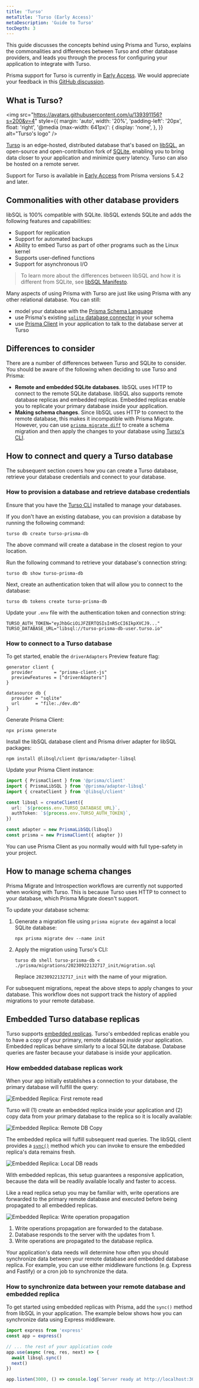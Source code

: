 ```yaml
---
title: 'Turso'
metaTitle: 'Turso (Early Access)'
metaDescription: 'Guide to Turso'
tocDepth: 3
---
```


<TopBlock>

This guide discusses the concepts behind using Prisma and Turso, explains the commonalities and differences between Turso and other database providers, and leads you through the process for configuring your application to integrate with Turso.

Prisma support for Turso is currently in [Early Access](/orm/more/releases#early-access). We would appreciate your feedback in this [GitHub discussion](https://github.com/prisma/prisma/discussions/21345).

</TopBlock>

## What is Turso?

<img
  src="https://avatars.githubusercontent.com/u/139391156?s=200&v=4"
  style={{
    margin: 'auto',
    width: '20%',
    'padding-left': '20px',
    float: 'right',
    '@media (max-width: 641px)': {
      display: 'none',
    },
  }}
  alt="Turso's logo"
/>

[Turso](https://turso.tech/) is an edge-hosted, distributed database that's based on [libSQL](https://turso.tech/libsql), an open-source and open-contribution fork of [SQLite](https://sqlite.org/), enabling you to bring data closer to your application and minimize query latency. Turso can also be hosted on a remote server.

<Admonition type="warning">

Support for Turso is available in [Early Access](/orm/more/releases#early-access) from Prisma versions 5.4.2 and later.

</Admonition>

## Commonalities with other database providers

libSQL is 100% compatible with SQLite. libSQL extends SQLite and adds the following features and capabilities:

- Support for replication
- Support for automated backups
- Ability to embed Turso as part of other programs such as the Linux kernel
- Supports user-defined functions
- Support for asynchronous I/O

> To learn more about the differences between libSQL and how it is different from SQLite, see [libSQL Manifesto](https://turso.tech/libsql-manifesto).

Many aspects of using Prisma with Turso are just like using Prisma with any other relational database. You can still:

- model your database with the [Prisma Schema Language](/orm/prisma-schema)
- use Prisma's existing [`sqlite` database connector](/orm/overview/databases/sqlite) in your schema
- use [Prisma Client](/orm/prisma-client) in your application to talk to the database server at Turso

## Differences to consider

There are a number of differences between Turso and SQLite to consider. You should be aware of the following when deciding to use Turso and Prisma:

- **Remote and embedded SQLite databases**. libSQL uses HTTP to connect to the remote SQLite database. libSQL also supports remote database replicas and embedded replicas. Embedded replicas enable you to replicate your primary database inside your application.
- **Making schema changes**. Since libSQL uses HTTP to connect to the remote database, this makes it incompatible with Prisma Migrate. However, you can use [`prisma migrate diff`](/orm/reference/prisma-cli-reference#migrate-diff) to create a schema migration and then apply the changes to your database using [Turso's CLI](https://docs.turso.tech/reference/turso-cli).

## How to connect and query a Turso database

The subsequent section covers how you can create a Turso database, retrieve your database credentials and connect to your database.

### How to provision a database and retrieve database credentials

<Admonition>

Ensure that you have the [Turso CLI](https://docs.turso.tech/reference/turso-cli) installed to manage your databases.

</Admonition>

If you don't have an existing database, you can provision a database by running the following command:

```terminal
turso db create turso-prisma-db
```

The above command will create a database in the closest region to your location.

Run the following command to retrieve your database's connection string:

```terminal
turso db show turso-prisma-db
```

Next, create an authentication token that will allow you to connect to the database:

```terminal
turso db tokens create turso-prisma-db
```

Update your `.env` file with the authentication token and connection string:

```text file=.env
TURSO_AUTH_TOKEN="eyJhbGciOiJFZERTQSIsInR5cCI6IkpXVCJ9..."
TURSO_DATABASE_URL="libsql://turso-prisma-db-user.turso.io"
```

### How to connect to a Turso database

To get started, enable the `driverAdapters` Preview feature flag:

```prisma highlight=3;add
generator client {
  provider        = "prisma-client-js"
  previewFeatures = ["driverAdapters"]
}

datasource db {
  provider = "sqlite"
  url      = "file:./dev.db"
}
```

Generate Prisma Client:

```terminal
npx prisma generate
```

Install the libSQL database client and Prisma driver adapter for libSQL packages:

```terminal
npm install @libsql/client @prisma/adapter-libsql
```

Update your Prisma Client instance:

```ts
import { PrismaClient } from '@prisma/client'
import { PrismaLibSQL } from '@prisma/adapter-libsql'
import { createClient } from '@libsql/client'

const libsql = createClient({
  url: `${process.env.TURSO_DATABASE_URL}`,
  authToken: `${process.env.TURSO_AUTH_TOKEN}`,
})

const adapter = new PrismaLibSQL(libsql)
const prisma = new PrismaClient({ adapter })
```

You can use Prisma Client as you normally would with full type-safety in your project.

## How to manage schema changes

Prisma Migrate and Introspection workflows are currently not supported when working with Turso. This is because Turso uses HTTP to connect to your database, which Prisma Migrate doesn't support.

To update your database schema:

1. Generate a migration file using `prisma migrate dev` against a local SQLite database:

   ```terminal
   npx prisma migrate dev --name init
   ```

2. Apply the migration using Turso's CLI:

   ```terminal
   turso db shell turso-prisma-db < ./prisma/migrations/20230922132717_init/migration.sql
   ```

   <Admonition>

   Replace `20230922132717_init` with the name of your migration.

   </Admonition>

For subsequent migrations, repeat the above steps to apply changes to your database. This workflow does not support track the history of applied migrations to your remote database.

## Embedded Turso database replicas

Turso supports [embedded replicas](https://blog.turso.tech/introducing-embedded-replicas-deploy-turso-anywhere-2085aa0dc242). Turso's embedded replicas enable you to have a copy of your primary, remote database _inside_ your application. Embedded replicas behave similarly to a local SQLite database. Database queries are faster because your database is inside your application.

### How embedded database replicas work

When your app initially establishes a connection to your database, the primary database will fulfill the query:

![Embedded Replica: First remote read](./images/embedded-replica-remote-read.png)

Turso will (1) create an embedded replica inside your application and (2) copy data from your primary database to the replica so it is locally available:

![Embedded Replica: Remote DB Copy](./images/embedded-replica-create-replica.png)

The embedded replica will fulfill subsequent read queries. The libSQL client provides a [`sync()`](<https://docs.turso.tech/libsql/client-access/javascript-typescript-sdk#client-capability-summary:~:text=an%20interactive%20transaction-,sync(),-Synchronize%20the%20embedded>) method which you can invoke to ensure the embedded replica's data remains fresh.

![Embedded Replica: Local DB reads](./images/embedded-replica-read.png)

With embedded replicas, this setup guarantees a responsive application, because the data will be readily available locally and faster to access.

Like a read replica setup you may be familiar with, write operations are forwarded to the primary remote database and executed before being propagated to all embedded replicas.

![Embedded Replica: Write operation propagation](./images/embedded-replica-write-propagation.png)

1. Write operations propagation are forwarded to the database.
1. Database responds to the server with the updates from 1.
1. Write operations are propagated to the database replica.

Your application's data needs will determine how often you should synchronize data between your remote database and embedded database replica. For example, you can use either middleware functions (e.g. Express and Fastify) or a cron job to synchronize the data.

### How to synchronize data between your remote database and embedded replica

To get started using embedded replicas with Prisma, add the `sync()` method from libSQL in your application. The example below shows how you can synchronize data using Express middleware.

```ts highlight=5-8;add;
import express from 'express'
const app = express()

// ... the rest of your application code
app.use(async (req, res, next) => {
  await libsql.sync()
  next()
})

app.listen(3000, () => console.log(`Server ready at http://localhost:3000`))
```
